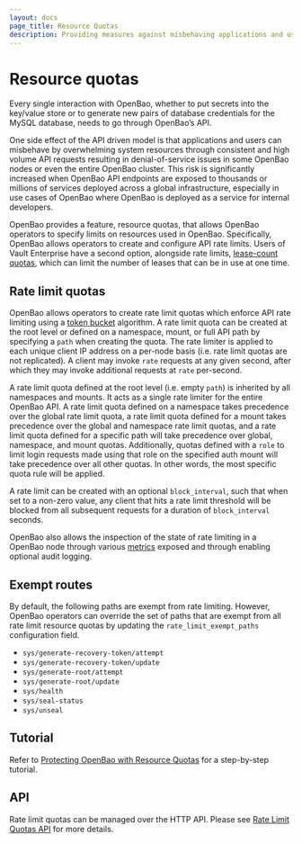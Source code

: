 ```yaml
---
layout: docs
page_title: Resource Quotas
description: Providing measures against misbehaving applications and users overdrawing resources in OpenBao.
---
```


# Resource quotas

Every single interaction with OpenBao, whether to put secrets into the key/value
store or to generate new pairs of database credentials for the MySQL database,
needs to go through OpenBao’s API.

One side effect of the API driven model is that applications and users can
misbehave by overwhelming system resources through consistent and high volume API
requests resulting in denial-of-service issues in some OpenBao nodes or even the
entire OpenBao cluster. This risk is significantly increased when OpenBao API endpoints
are exposed to thousands or millions of services deployed across a global infrastructure,
especially in use cases of OpenBao where OpenBao is deployed as a service for internal
developers.

OpenBao provides a feature, resource quotas, that allows OpenBao operators to specify
limits on resources used in OpenBao. Specifically, OpenBao allows operators to create
and configure API rate limits. Users of Vault Enterprise have a second option, alongside
rate limits, [lease-count quotas](/vault/docs/enterprise/lease-count-quotas), which can
limit the number of leases that can be in use at one time.

## Rate limit quotas

OpenBao allows operators to create rate limit quotas which enforce API rate
limiting using a [token bucket](https://en.wikipedia.org/wiki/Token_bucket) algorithm.
A rate limit quota can be created at the root level or defined on a namespace,
mount, or full API path by specifying a `path` when creating the quota. The rate
limiter is applied to each unique client IP address on a per-node basis (i.e. rate limit
quotas are not replicated). A client may invoke `rate` requests at any given second,
after which they may invoke additional requests at `rate` per-second.

A rate limit quota defined at the root level (i.e. empty `path`) is inherited by
all namespaces and mounts. It acts as a single rate limiter for the entire OpenBao
API. A rate limit quota defined on a namespace takes precedence over the global
rate limit quota, a rate limit quota defined for a mount takes precedence over
the global and namespace rate limit quotas, and a rate limit quota defined for
a specific path will take precedence over global, namespace, and mount quotas.
Additionally, quotas defined with a `role` to limit login requests made using
that role on the specified auth mount will take precedence over all other quotas.
In other words, the most specific quota rule will be applied.

A rate limit can be created with an optional `block_interval`, such that when set
to a non-zero value, any client that hits a rate limit threshold will be blocked
from all subsequent requests for a duration of `block_interval` seconds.

OpenBao also allows the inspection of the state of rate limiting in a OpenBao node
through various [metrics](/vault/docs/internals/telemetry#Resource-Quota-Metrics) exposed
and through enabling optional audit logging.

## Exempt routes

By default, the following paths are exempt from rate limiting. However, OpenBao
operators can override the set of paths that are exempt from all rate limit
resource quotas by updating the `rate_limit_exempt_paths` configuration field.

- `sys/generate-recovery-token/attempt`
- `sys/generate-recovery-token/update`
- `sys/generate-root/attempt`
- `sys/generate-root/update`
- `sys/health`
- `sys/seal-status`
- `sys/unseal`

## Tutorial

Refer to [Protecting OpenBao with Resource
Quotas](/vault/tutorials/operations/resource-quotas) for a
step-by-step tutorial.

## API

Rate limit quotas can be managed over the HTTP API. Please see
[Rate Limit Quotas API](/vault/api-docs/system/rate-limit-quotas) for more details.
